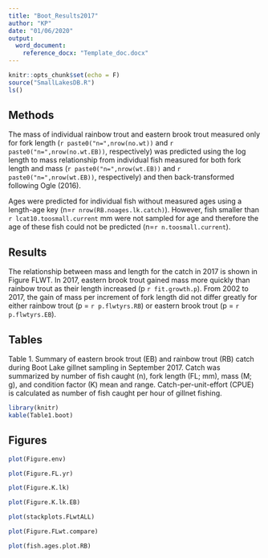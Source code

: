 ```yaml
---
title: "Boot_Results2017"
author: "KP"
date: "01/06/2020"
output:
  word_document:
    reference_docx: "Template_doc.docx"
---
```


```r
knitr::opts_chunk$set(echo = F)
source("SmallLakesDB.R")
ls()
```

## Methods

The mass of individual rainbow trout and eastern brook trout measured only for fork length (`r paste0("n=",nrow(no.wt))` and `r paste0("n=",nrow(no.wt.EB))`, respectively) was predicted using the log length to mass relationship from individual fish measured for both fork length and mass (`r paste0("n=",nrow(wt.EB))` and `r paste0("n=",nrow(wt.EB))`, respectively) and then back-transformed following Ogle (2016). 


Ages were predicted for individual fish without measured ages using a length-age key (n=`r nrow(RB.noages.lk.catch)`). However, fish smaller than `r lcat10.toosmall.current` mm were not sampled for age and therefore the age of these fish could not be predicted (n=`r n.toosmall.current`). 


## Results

The relationship between mass and length for the catch in 2017 is shown in Figure FLWT. In 2017, eastern brook trout gained mass more quickly than rainbow trout as their length increased (p `r fit.growth.p`). From 2002 to 2017, the gain of mass per increment of fork length did not differ greatly for either rainbow trout (p = `r p.flwtyrs.RB`) or eastern brook trout (p = `r p.flwtyrs.EB`).



## Tables

Table 1. Summary of eastern brook trout (EB) and rainbow trout (RB) catch during Boot Lake gillnet sampling in September 2017. Catch was summarized by number of fish caught (n), fork length (FL; mm), mass (M; g), and condition factor (K) mean and range. Catch-per-unit-effort (CPUE) is calculated as number of fish caught per hour of gillnet fishing.
```r
library(knitr)
kable(Table1.boot)

```

## Figures

```r
plot(Figure.env)

```

```r
plot(Figure.FL.yr)

```

```r
plot(Figure.K.lk)
```

```r
plot(Figure.K.lk.EB)
```


```r
plot(stackplots.FLwtALL)

```


```r
plot(Figure.FLwt.compare)

```


```r
plot(fish.ages.plot.RB)

```


